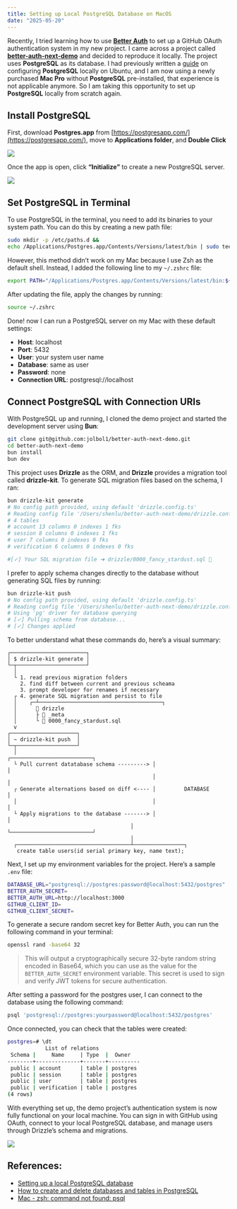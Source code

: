 ```yaml
---
title: Setting up Local PostgreSQL Database on MacOS
date: "2025-05-20"
---
```


Recently, I tried learning how to use **[Better Auth](https://www.better-auth.com/)** to set up a GitHub OAuth authentication system in my new project. I came across a project called **[better-auth-next-demo](https://github.com/jolbol1/better-auth-next-demo)** and decided to reproduce it locally. The project uses **PostgreSQL** as its database. I had previously written a [guide](https://www.shenlu.me/blog/setting-up-local-postgresql-database) on configuring **PostgreSQL** locally on Ubuntu, and I am now using a newly purchased **Mac Pro** without **PostgreSQL** pre-installed, that experience is not applicable anymore. So I am taking this opportunity to set up **PostgreSQL** locally from scratch again.

## Install PostgreSQL

First, download **Postgres.app** from [https://postgresapp.com/](https://postgresapp.com/), move to **Applications folder**, and **Double Click**

![](/images/content/setting-up-local-postgresql-database-on-macos/postgres-app.png)

Once the app is open, click **“Initialize”** to create a new PostgreSQL server.

![](/images/content/setting-up-local-postgresql-database-on-macos/create-new-server.png)

## Set PostgreSQL in Terminal

To use PostgreSQL in the terminal, you need to add its binaries to your system path. You can do this by creating a new path file:

```sh
sudo mkdir -p /etc/paths.d &&
echo /Applications/Postgres.app/Contents/Versions/latest/bin | sudo tee /etc/paths.d/postgresapp
```

However, this method didn’t work on my Mac because I use Zsh as the default shell. Instead, I added the following line to my `~/.zshrc` file:

```sh
export PATH="/Applications/Postgres.app/Contents/Versions/latest/bin:${PATH}"
```

After updating the file, apply the changes by running:

```sh
source ~/.zshrc
```

Done! now I can run a PostgreSQL server on my Mac with these default settings:

- **Host**:           localhost
- **Port**:           5432
- **User**:           your system user name
- **Database**:       same as user
- **Password**:       none
- **Connection URL**: postgresql://localhost

## Connect PostgreSQL with Connection URIs

With PostgreSQL up and running, I cloned the demo project and started the development server using **Bun**:

```sh
git clone git@github.com:jolbol1/better-auth-next-demo.git
cd better-auth-next-demo
bun install
bun dev
```

This project uses **Drizzle** as the ORM, and **Drizzle** provides a migration tool called **drizzle-kit**. To generate SQL migration files based on the schema, I ran:

```sh
bun drizzle-kit generate
# No config path provided, using default 'drizzle.config.ts'
# Reading config file '/Users/shenlu/better-auth-next-demo/drizzle.config.ts'
# 4 tables
# account 13 columns 0 indexes 1 fks
# session 8 columns 0 indexes 1 fks
# user 7 columns 0 indexes 0 fks
# verification 6 columns 0 indexes 0 fks

#[✓] Your SQL migration file ➜ drizzle/0000_fancy_stardust.sql 🚀
```

I prefer to apply schema changes directly to the database without generating SQL files by running:

```sh
bun drizzle-kit push
# No config path provided, using default 'drizzle.config.ts'
# Reading config file '/Users/shenlu/better-auth-next-demo/drizzle.config.ts'
# Using 'pg' driver for database querying
# [✓] Pulling schema from database...
# [✓] Changes applied
```

To better understand what these commands do, here’s a visual summary:

```text
┌────────────────────────┐
│ $ drizzle-kit generate │
└─┬──────────────────────┘
  │
  └ 1. read previous migration folders
    2. find diff between current and previous scheama
    3. prompt developer for renames if necessary
  ┌ 4. generate SQL migration and persist to file
  │    ┌─┴───────────────────────────────────────┐
  │      📂 drizzle
  │      ├ 📂 _meta
  │      └ 📜 0000_fancy_stardust.sql
  v
┌─────────────────────┐
│ ~ drizzle-kit push  │
└─┬───────────────────┘
  │                                           ┌──────────────────────────┐
  └ Pull current datatabase schema ---------> │                          │
                                              │                          │
  ┌ Generate alternations based on diff <---- │         DATABASE         │
  │                                           │                          │
  └ Apply migrations to the database -------> │                          │
                                       │      └──────────────────────────┘
                                       │
  ┌────────────────────────────────────┴────────────────┐
   create table users(id serial primary key, name text);
```

Next, I set up my environment variables for the project. Here’s a sample `.env` file:

```sh
DATABASE_URL="postgresql://postgres:password@localhost:5432/postgres"
BETTER_AUTH_SECRET=
BETTER_AUTH_URL=http://localhost:3000
GITHUB_CLIENT_ID=
GITHUB_CLIENT_SECRET=
```

To generate a secure random secret key for Better Auth, you can run the following command in your terminal:

```sh
openssl rand -base64 32
```

>This will output a cryptographically secure 32-byte random string encoded in Base64, which you can use as the value for the `BETTER_AUTH_SECRET` environment variable. This secret is used to sign and verify JWT tokens for secure authentication.

After setting a password for the postgres user, I can connect to the database using the following command:

```sh
psql 'postgresql://postgres:yourpassword@localhost:5432/postgres'
```

Once connected, you can check that the tables were created:

```sh
postgres=# \dt
            List of relations
 Schema |     Name     | Type  |  Owner
--------+--------------+-------+----------
 public | account      | table | postgres
 public | session      | table | postgres
 public | user         | table | postgres
 public | verification | table | postgres
(4 rows)
```

With everything set up, the demo project’s authentication system is now fully functional on your local machine. You can sign in with GitHub using OAuth, connect to your local PostgreSQL database, and manage users through Drizzle’s schema and migrations.

![](/images/content/setting-up-local-postgresql-database-on-macos/demo-project.png)

## References:

- [Setting up a local PostgreSQL database](https://www.prisma.io/dataguide/postgresql/setting-up-a-local-postgresql-database#debian-and-ubuntu)
- [How to create and delete databases and tables in PostgreSQL](https://www.prisma.io/dataguide/postgresql/create-and-delete-databases-and-tables)
- [Mac - zsh: command not found: psql](https://www.reddit.com/r/PostgreSQL/comments/124j4rq/mac_zsh_command_not_found_psql/)
